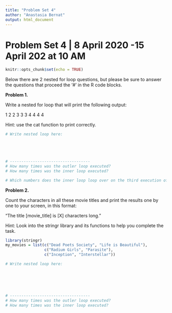 ```yaml
---
title: "Problem Set 4"
author: "Anastasia Bernat"
output: html_document
---
```

# Problem Set 4 | 8 April 2020 -15 April 202 at 10 AM

```r
knitr::opts_chunk$set(echo = TRUE)
```

Below there are 2  nested for loop questions, but please be sure to answer the questions that proceed the '#' in the R code blocks. 

**Problem 1.**

Write a nested for loop that will print the following output:

1
2 2
3 3 3
4 4 4 4

Hint: use the cat function to print correctly. 

```r
# Write nested loop here:





# -----------------------------------
# How many times was the outler loop executed?
# How many times was the inner loop executed? 

# Which numbers does the inner loop loop over on the third execution of the outler loop and why?  
```

**Problem 2.**

Count the characters in all these movie titles and print the results one by one to your screen, in this format:

"The title [movie_title] is [X] characters long."

Hint: Look into the stringr library and its functions to help you complete the task. 

```r
library(stringr) 
my_movies = list(c("Dead Poets Society", "Life is Beautiful"),
                 c("Radium Girls", "Parasite"),
                 c("Inception", "Interstellar"))

# Write nested loop here:






# -----------------------------------
# How many times was the outler loop executed? 
# How many times was the inner loop executed? 
```
